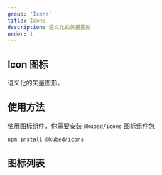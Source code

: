 ```yaml
---
group: 'Icons'
title: Icons
description: 语义化的矢量图形
order: 1
---
```


## Icon 图标
语义化的矢量图形。

## 使用方法
使用图标组件，你需要安装 `@kubed/icons` 图标组件包

``` bash
npm install @kubed/icons
```

## 图标列表

<IconList/>
